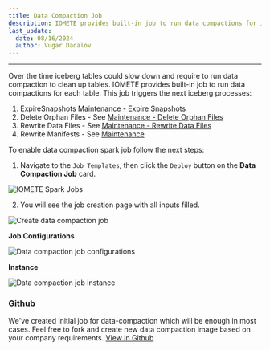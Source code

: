 ```yaml
---
title: Data Compaction Job
description: IOMETE provides built-in job to run data compactions for iceberg tables that slow down over the time and require to run data compaction to clean up tables
last_update:
  date: 08/16/2024
  author: Vugar Dadalov
---
```



---

Over the time iceberg tables could slow down and require to run data compaction to clean up tables.
IOMETE provides built-in job to run data compactions for each table. This job triggers the next iceberg processes:

1. ExpireSnapshots [Maintenance - Expire Snapshots](/reference/iceberg-tables/maintenance#expire-snapshots)
2. Delete Orphan Files - See [Maintenance - Delete Orphan Files](/reference/iceberg-tables/maintenance#delete-orphan-files)
3. Rewrite Data Files - See [Maintenance - Rewrite Data Files](/reference/iceberg-tables/maintenance#compact-data-files)
4. Rewrite Manifests - See [Maintenance](/reference/iceberg-tables/maintenance#rewrite-manifests)

To enable data compaction spark job follow the next steps:

1. Navigate to the `Job Templates`, then click the `Deploy` button on the **Data Compaction Job** card.

<Img
  src="/img/spark-job/data-compaction/data-compaction-card.png"
  alt="IOMETE Spark Jobs"
/>

2. You will see the job creation page with all inputs filled.

<Img
  src="/img/spark-job/data-compaction/data-compaction-create-general.png"
  alt="Create data compaction job"
  maxWidth="550px"
/>

**Job Configurations**

<Img
  src="/img/spark-job/data-compaction/data-compaction-create-conf.png"
  alt="Data compaction job configurations"
  maxWidth="550px"
/>

**Instance**

<Img
  src="/img/spark-job/data-compaction/data-compaction-create-instance.png"
  alt="Data compaction job instance"
  maxWidth="550px"
/>

### Github

We've created initial job for data-compaction which will be enough in most cases. Feel free to fork and create new data compaction image based on your company requirements.
[View in Github](https://github.com/iomete/data-compaction-job)
